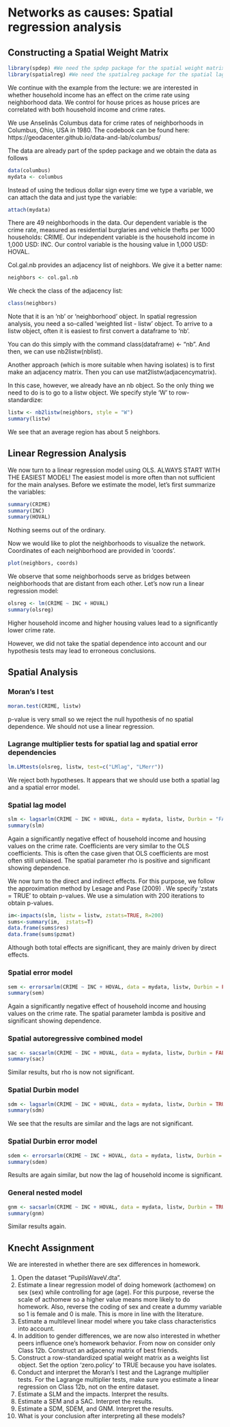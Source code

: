 # Networks as causes: Spatial regression analysis

## Constructing a Spatial Weight Matrix

```r

library(spdep) #We need the spdep package for the spatial weight matrix and for the Moran's I test
library(spatialreg) #We need the spatialreg package for the spatial lag and spatial error models

```

We continue with the example from the lecture: 
we are interested in whether household income has an effect on the crime rate using neighborhood data.
We control for house prices as house prices are correlated with both household income and crime rates.

We use Anselinâs Columbus data for crime rates of neighborhoods in Columbus, Ohio, USA in 1980.
The codebook can be found here: https://geodacenter.github.io/data-and-lab/columbus/

The data are already part of the spdep package and we obtain the data as follows

```r
data(columbus)
mydata <- columbus
```

Instead of using the tedious dollar sign every time we type a variable, we can attach the data and just type the variable:

```r
attach(mydata)
```

There are 49 neighborhoods in the data.
Our dependent variable is the crime rate, measured as residential burglaries and vehicle thefts per 1000 households: CRIME.
Our independent variable is the household income in 1,000 USD: INC.
Our control variable is the housing value in 1,000 USD: HOVAL.

Col.gal.nb provides an adjacency list of neighbors.
We give it a better name:


```r
neighbors <- col.gal.nb
```

We check the class of the adjacency list:

```r
class(neighbors)
```

Note that it is an 'nb' or 'neighborhood' object.
In spatial regression analysis, you need a so-called 'weighted list - listw' object.
To arrive to a listw object, often it is easiest to first convert a dataframe to 'nb'.

You can do this simply with the command class(dataframe) <- "nb".
And then, we can use nb2listw(nblist).

Another approach (which is more suitable when having isolates) is to first make an adjacency matrix.
Then you can use mat2listw(adjacencymatrix).

In this case, however, we already have an nb object.
So the only thing we need to do is to go to a listw object.
We specify style 'W' to row-standardize:

```r
listw <- nb2listw(neighbors, style = "W")
summary(listw)
```

We see that an average region has about 5 neighbors.

## Linear Regression Analysis

We now turn to a linear regression model using OLS.
ALWAYS START WITH THE EASIEST MODEL! 
The easiest model is more often than not sufficient for the main analyses.
Before we estimate the model, let's first summarize the variables:

```r
summary(CRIME)
summary(INC)
summary(HOVAL)
```

Nothing seems out of the ordinary.

Now we would like to plot the neighborhoods to visualize the network.
Coordinates of each neighborhood are provided in 'coords'.

```r
plot(neighbors, coords)
```

We observe that some neighborhoods serve as bridges between neighborhoods that are distant from each other.
Let's now run a linear regression model:

```r
olsreg <- lm(CRIME ~ INC + HOVAL)
summary(olsreg)
```

Higher household income and higher housing values lead to a significantly lower crime rate.

However, we did not take the spatial dependence into account and our hypothesis tests may lead to erroneous conclusions.

## Spatial Analysis

### Moran's I test

```r
moran.test(CRIME, listw)
```

p-value is very small so we reject the null hypothesis of no spatial dependence.
We should not use a linear regression.

### Lagrange multiplier tests for spatial lag and spatial error dependencies

```r
lm.LMtests(olsreg, listw, test=c("LMlag", "LMerr"))
```

We reject both hypotheses.
It appears that we should use both a spatial lag and a spatial error model.

### Spatial lag model

```r
slm <- lagsarlm(CRIME ~ INC + HOVAL, data = mydata, listw, Durbin = "FALSE")
summary(slm)
```

Again a significantly negative effect of household income and housing values on the crime rate.
Coefficients are very similar to the OLS coefficients.
This is often the case given that OLS coefficients are most often still unbiased.
The spatial parameter rho is positive and significant showing dependence.

We now turn to the direct and indirect effects.
For this purpose, we follow the approximation method by Lesage and Pase (2009) .
We specify 'zstats = TRUE' to obtain p-values.
We use a simulation with 200 iterations to obtain p-values.

```r
im<-impacts(slm, listw = listw, zstats=TRUE, R=200)
sums<-summary(im,  zstats=T)
data.frame(sums$res)
data.frame(sums$pzmat)
```

Although both total effects are significant, they are mainly driven by direct effects.

### Spatial error model

```r
sem <- errorsarlm(CRIME ~ INC + HOVAL, data = mydata, listw, Durbin = FALSE)
summary(sem)
```

Again a significantly negative effect of household income and housing values on the crime rate.
The spatial parameter lambda is positive and significant showing dependence.

### Spatial autoregressive combined model

```r
sac <- sacsarlm(CRIME ~ INC + HOVAL, data = mydata, listw, Durbin = FALSE)
summary(sac)
```

Similar results, but rho is now not significant.

### Spatial Durbin model

```r
sdm <- lagsarlm(CRIME ~ INC + HOVAL, data = mydata, listw, Durbin = TRUE)
summary(sdm)
```

We see that the results are similar and the lags are not significant.

### Spatial Durbin error model

```r
sdem <- errorsarlm(CRIME ~ INC + HOVAL, data = mydata, listw, Durbin = TRUE)
summary(sdem)
```

Results are again similar, but now the lag of household income is significant.

### General nested model

```r
gnm <- sacsarlm(CRIME ~ INC + HOVAL, data = mydata, listw, Durbin = TRUE)
summary(gnm)
```

Similar results again.

## Knecht Assignment

We are interested in whether there are sex differences in homework.

1. Open the dataset "PupilsWaveV.dta".
2. Estimate a linear regression model of doing homework (acthomew) on sex (sex) while controlling for age (age). For this purpose, reverse the scale of acthomew so a higher value means more likely to do homework. Also, reverse the coding of sex and create a dummy variable so 1 is female and 0 is male. This is more in line with the literature.
3. Estimate a multilevel linear model where you take class characteristics into account.
4. In addition to gender differences, we are now also interested in whether peers influence one’s homework behavior. From now on consider only Class 12b. Construct an adjacency matrix of best friends. 
5. Construct a row-standardized spatial weight matrix as a weights list object. Set the option 'zero.policy' to TRUE because you have isolates.
6. Conduct and interpret the Moran's I test and the Lagrange multiplier tests. For the Lagrange multiplier tests, make sure you estimate a linear regression on Class 12b, not on the entire dataset.
7. Estimate a SLM and the impacts. Interpret the results.
8. Estimate a SEM and a SAC. Interpret the results.
9. Estimate a SDM, SDEM, and GNM. Interpret the results.
10. What is your conclusion after interpreting all these models?